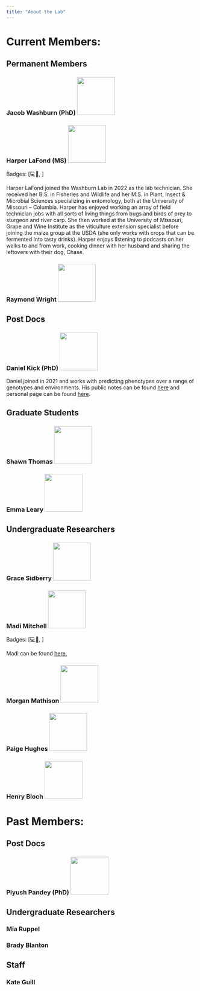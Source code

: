 ```yaml
---
title: "About the Lab"
---
```


# Current Members:

## Permanent Members

### Jacob Washburn (PhD) ![](people/JacobWashburn/JacobDWashburn.jpg){width="100"}


### Harper LaFond (MS) ![](people/HarperLaFond/HarperLaFond.jpg){width="100"}

Badges: \[💻🧙, \]

Harper LaFond joined the Washburn Lab in 2022 as the lab technician. She received her B.S. in Fisheries and Wildlife and her M.S. in Plant, Insect & Microbial Sciences specializing in entomology, both at the University of Missouri – Columbia. Harper has enjoyed working an array of field technician jobs with all sorts of living things from bugs and birds of prey to sturgeon and river carp. She then worked at the University of Missouri, Grape and Wine Institute as the viticulture extension specialist before joining the maize group at the USDA (she only works with crops that can be fermented into tasty drinks). Harper enjoys listening to podcasts on her walks to and from work, cooking dinner with her husband and sharing the leftovers with their dog, Chase. 

### Raymond Wright ![](people/GenericPerson/GenericPerson.png){width="100"}


## Post Docs

### Daniel Kick (PhD) ![](people/DanielKick/DanielKick.png){width="100"}

Daniel joined in 2021 and works with predicting phenotypes over a range of genotypes and environments. His public notes can be found [here](/posts/DanielKick/index.html) and personal page can be found [here](www.danielkick.com).


## Graduate Students

### Shawn Thomas ![](people/ShawnThomas/ShawnThomas.jpg){width="100"}

### Emma Leary ![](people/GenericPerson/GenericPerson.png){width="100"}

## Undergraduate Researchers

### Grace Sidberry ![](people/GraceSidberry/GraceSidberry.jpg){width="100"}

### Madi Mitchell ![](people/MadiMitchell/MadiMitchell.jpg){width="100"}

Badges: \[💻🧙, \]

Madi can be found [here.](https://mnmzbd24.github.io/)

### Morgan Mathison ![](people/GenericPerson/GenericPerson.png){width="100"}

### Paige Hughes ![](people/GenericPerson/GenericPerson.png){width="100"}

### Henry Bloch ![](people/GenericPerson/GenericPerson.png){width="100"}

# Past Members:

## Post Docs

### Piyush Pandey (PhD) ![](people/PiyushPandy/PiyushPandy.jpg){width="100"}

## Undergraduate Researchers

### Mia Ruppel

### Brady Blanton

## Staff

### Kate Guill

